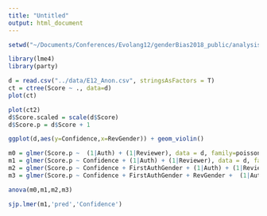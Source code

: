 ```yaml
---
title: "Untitled"
output: html_document
---
```


```r
setwd("~/Documents/Conferences/Evolang12/genderBias2018_public/analysis")
```

```r
library(lme4)
library(party)
```


```r
d = read.csv("../data/E12_Anon.csv", stringsAsFactors = T)
ct = ctree(Score ~ ., data=d)
plot(ct)

plot(ct2)
d$Score.scaled = scale(d$Score)
d$Score.p = d$Score + 1
```


```r
ggplot(d,aes(y=Confidence,x=RevGender)) + geom_violin()
```


```r
m0 = glmer(Score.p ~  (1|Auth) + (1|Reviewer), data = d, family=poisson)
m1 = glmer(Score.p ~ Confidence + (1|Auth) + (1|Reviewer), data = d, family=poisson)
m2 = glmer(Score.p ~ Confidence + FirstAuthGender + (1|Auth) + (1|Reviewer), data = d, family=poisson)
m3 = glmer(Score.p ~ Confidence + FirstAuthGender + RevGender +  (1|Auth) + (1|Reviewer), data = d, family=poisson)
```

```r
anova(m0,m1,m2,m3)
```

```r
sjp.lmer(m1,'pred','Confidence')
```



